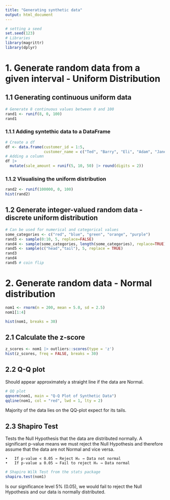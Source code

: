 ```yaml
---
title: "Generating synthetic data"
output: html_document
---
```


```r
# setting a seed
set.seed(123)
# Libraries
library(magrittr)
library(dplyr)
```


# 1. Generate random data from a given interval - Uniform Distribution

## 1.1 Generating continuous uniform data

```r
# Generate 8 continuous values between 0 and 100
rand1 <- runif(8, 0, 100)
rand1
```

### 1.1.1 Adding syntethic data to a DataFrame

```r
# Create a df
df <- data.frame(customer_id = 1:5,
                 customer_name = c("Ted", "Barry", "Eli", "Adam", "Jane"))
# Adding a column
df |> 
  mutate(sale_amount = runif(5, 10, 50) |> round(digits = 2))
```

### 1.1.2 Visualising the uniform distribution

```r
rand2 <- runif(100000, 0, 100)
hist(rand2)
```


## 1.2 Generate integer-valued random data - discrete uniform distribution

```r
# Can be used for numerical and categorical values
some_categories <- c("red", "blue", "green", "orange", "purple")
rand3 <- sample(0:10, 5, replace=FALSE)
rand4 <- sample(some_categories, length(some_categories), replace=TRUE)
rand5 <- sample(c("head","tail"), 5, replace = TRUE)
rand3
rand4
rand5 # coin flip
```

# 2. Generate random data - Normal distribution

```r
nom1 <- rnorm(n = 200, mean = 5.0, sd = 2.5)
nom1[1:4]
```

```r
hist(nom1, breaks = 30)
```

## 2.1 Calculate the z-score

```r
z_scores <- nom1 |> outliers::scores(type = 'z')
hist(z_scores, freq = FALSE, breaks = 30)
```

## 2.2 Q-Q plot

Should appear approximately a straight line if the data are Normal.

```r
# QQ plot
qqnorm(nom1, main = "Q-Q Plot of Synthetic Data")
qqline(nom1, col = "red", lwd = 1, lty = 2)
```

Majority of the data lies on the QQ-plot expect for its tails.

## 2.3 Shapiro Test

Tests the Null Hypothesis that the data are distributed normally. A significant p-value means we must reject the Null Hypothesis and therefore assume that the data are not Normal and vice versa.

	•	If p-value < 0.05 → Reject H₀ → Data not normal
	•	If p-value ≥ 0.05 → Fail to reject H₀ → Data normal

```r
# Shapiro Wilk Test from the stats package
shapiro.test(nom1)
```

Is our significance level 5% (0.05), we would fail to reject the Null Hypothesis and our data is normally distributed.










